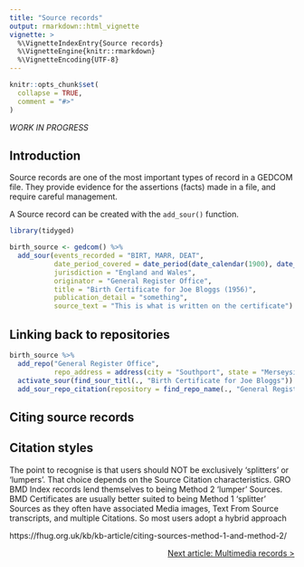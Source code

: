 ```yaml
---
title: "Source records"
output: rmarkdown::html_vignette
vignette: >
  %\VignetteIndexEntry{Source records}
  %\VignetteEngine{knitr::rmarkdown}
  %\VignetteEncoding{UTF-8}
---
```


```r
knitr::opts_chunk$set(
  collapse = TRUE,
  comment = "#>"
)
```

*WORK IN PROGRESS*

## Introduction

Source records are one of the most important types of record in a GEDCOM file. They provide evidence for the assertions (facts) made in a file, and require careful management.

A Source record can be created with the `add_sour()` function.

```r
library(tidyged)

birth_source <- gedcom() %>% 
  add_sour(events_recorded = "BIRT, MARR, DEAT",
           date_period_covered = date_period(date_calendar(1900), date_calendar(2000)),
           jurisdiction = "England and Wales",
           originator = "General Register Office",
           title = "Birth Certificate for Joe Bloggs (1956)",
           publication_detail = "something",
           source_text = "This is what is written on the certificate")
```

## Linking back to repositories

```r
birth_source %>% 
  add_repo("General Register Office",
           repo_address = address(city = "Southport", state = "Merseyside")) %>%
  activate_sour(find_sour_titl(., "Birth Certificate for Joe Bloggs")) %>% 
  add_sour_repo_citation(repository = find_repo_name(., "General Register Office"))
```

## Citing source records

## Citation styles

The point to recognise is that users should NOT be exclusively 'splitters' or 'lumpers'.
That choice depends on the Source Citation characteristics.
GRO BMD Index records lend themselves to being Method 2 'lumper' Sources.
BMD Certificates are usually better suited to being Method 1 'splitter' Sources as they often have associated Media images, Text From Source transcripts, and multiple Citations.
So most users adopt a hybrid approach

https://fhug.org.uk/kb/kb-article/citing-sources-method-1-and-method-2/

<p style="text-align: right;"><a href="https://jl5000.github.io/tidyged/articles/multimedia_records.html">Next article: Multimedia records ></a></p>